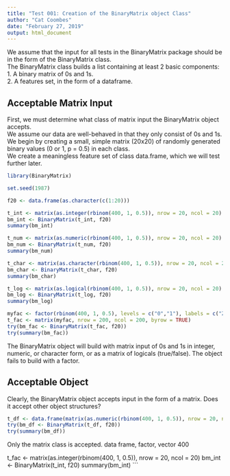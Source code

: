 ---
title: "Test 001: Creation of the BinaryMatrix object Class"
author: "Cat Coombes"
date: "February 27, 2019"
output: html_document
---

We assume that the input for all tests in the BinaryMatrix package should be in the form of the BinaryMatrix class.  
The BinaryMatrix class builds a list containing at least 2 basic components:  
1. A binary matrix of 0s and 1s.  
2. A features set, in the form of a dataframe.  

## Acceptable Matrix Input
First, we must determine what class of matrix input the BinaryMatrix object accepts.  
We assume our data are well-behaved in that they only consist of 0s and 1s.  
We begin by creating a small, simple matrix (20x20) of randomly generated binary values (0 or 1, p = 0.5) in each class.  
We create a meaningless feature set of class data.frame, which we will test further later.  

```{r prep}
library(BinaryMatrix)

set.seed(1987)
```
```{r}
f20 <- data.frame(as.character(c(1:20)))

t_int <- matrix(as.integer(rbinom(400, 1, 0.5)), nrow = 20, ncol = 20)
bm_int <- BinaryMatrix(t_int, f20)
summary(bm_int)

t_num <- matrix(as.numeric(rbinom(400, 1, 0.5)), nrow = 20, ncol = 20)
bm_num <- BinaryMatrix(t_num, f20)
summary(bm_num)

t_char <- matrix(as.character(rbinom(400, 1, 0.5)), nrow = 20, ncol = 20)
bm_char <- BinaryMatrix(t_char, f20)
summary(bm_char)

t_log <- matrix(as.logical(rbinom(400, 1, 0.5)), nrow = 20, ncol = 20)
bm_log <- BinaryMatrix(t_log, f20)
summary(bm_log)

myfac <- factor(rbinom(400, 1, 0.5), levels = c("0","1"), labels = c("Zero", "One"))
t_fac <- matrix(myfac, nrow = 200, ncol = 200, byrow = TRUE)
try(bm_fac <- BinaryMatrix(t_fac, f20))
try(summary(bm_fac))
```

The BinaryMatrix object will build with matrix input of 0s and 1s in integer, numeric, or character form, or as a matrix of logicals (true/false). The object fails to build with a factor.

## Acceptable Object
Clearly, the BinaryMatrix object accepts input in the form of a matrix. Does it accept other object structures?

```{r}
t_df <- data.frame(matrix(as.numeric(rbinom(400, 1, 0.5)), nrow = 20, ncol = 20))
try(bm_df <- BinaryMatrix(t_df, f20))
try(summary(bm_df))
```
Only the matrix class is accepted.
data frame, factor, vector 400

t_fac <- matrix(as.integer(rbinom(400, 1, 0.5)), nrow = 20, ncol = 20)
bm_int <- BinaryMatrix(t_int, f20)
summary(bm_int)
```